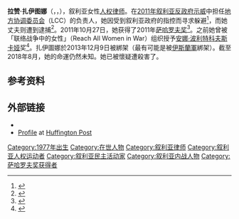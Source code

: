{{Infobox person
|name = 拉贊·扎伊圖娜<br />{{nobold|{{lang|ar|رزان زيتونة}}}}
|image = Razan Zaitouneh.jpg
|image_border =
|image_size = 
|alt =
|caption  =
|birth_date = 1977年4月29日
|birth_place = [[敘利亞|敘利亞]]
|death =
|education = 法律學位
|occupation = [[國際人權法|人權律師]]
|organization = [[地方協調委員會|地方協調委員會]]、{{link-en|敘利亞違反文件中心|Violations Documentation Center in Syria}}
|known_for = 在敘利亞內戰的民間起義和早期叛亂階段進行[[人權|人權]]活動
|disappeared_date = {{Disappeared date and age|2013|12|09|1977|04|29|df=yes}}
|disappeared_place = 敘利亞[[杜馬_(敘利亞)|杜馬]]
|disappeared_status = {{Missing for|2013|12|09}}
}}
'''拉赞·扎伊图娜'''（{{lang-en|'''Razan Zaitouneh'''}}，{{lang-ar|'''رزان زيتونة'''}}，{{bd|1977年|4月29日}}），叙利亚女性[[人权|人权]][[律师|律师]]。在[[2011年叙利亚反政府示威|2011年叙利亚反政府示威]]中担任[[地方协调委员会|地方协调委员会]]（LCC）的负责人，她因受到叙利亚政府的指控而寻求躲避<ref>{{Cite web| url = http://www.rferl.org/content/syrian_activist_in_hiding_razan_zeitouneh_zaitouneh_syria_assad/24352910.html| title = Syrian Activist In Hiding: 'If We Didn't Believe We Will Win, We Couldn't Bear All This'| publisher = Radio Liberty| accessdate = 27 October 2011| date = 7 October 2011| archive-date = 2016-03-03| archive-url = https://web.archive.org/web/20160303224325/http://www.rferl.org/content/syrian_activist_in_hiding_razan_zeitouneh_zaitouneh_syria_assad/24352910.html| dead-url = no}}</ref>，而她丈夫则遭到逮捕<ref>{{cite news|url=http://www.guardian.co.uk/world/2011/may/21/syria-women-unrest-repression|title=Syria's defiant women risk all to protest against President Bashar al-Assad|work=The Guardian|accessdate=27 October 2011|archive-date=2013-01-15|archive-url=https://web.archive.org/web/20130115191450/http://www.guardian.co.uk/world/2011/may/21/syria-women-unrest-repression|dead-url=no}}</ref>。2011年10月27日，她获得了2011年[[萨哈罗夫奖|萨哈罗夫奖]]<ref>{{Cite web| url = http://www.europarl.europa.eu/en/headlines/content/20111014FCS29297/1/html/Three-finalists-for-Sakharov-Prize-2011-honouring-human-rights-activists| title = Three finalists for Sakharov Prize 2011 honouring human rights activists| publisher = [[European_Parliament|European Parliament]]| accessdate = 27 October 2011| deadurl = yes| archiveurl = https://web.archive.org/web/20111023223729/http://www.europarl.europa.eu/en/headlines/content/20111014FCS29297/1/html/Three-finalists-for-Sakharov-Prize-2011-honouring-human-rights-activists| archivedate = 2011年10月23日}}</ref>。之前她曾被「联络战争中的女性」（Reach All Women in War）组织授予[[安娜·波利特科夫斯卡娅|安娜·波利特科夫斯卡娅]]奖<ref>{{cite web|url=http://www.rawinwar.org/content/view/153/|title=Razan Zaitouneh (Syria): Winner of the 2011 Anna Politkovskaya Award|work=Reach All Women in War|accessdate=27 October 2011|deadurl=yes|archiveurl=https://web.archive.org/web/20111113213238/http://www.rawinwar.org/content/view/153/|archivedate=2011年11月13日}}</ref>。扎伊圖娜於2013年12月9日被綁架（最有可能是被[[伊斯蘭軍|伊斯蘭軍]]綁架）。截至2018年8月，她的命運仍然未知。她已被懷疑遭殺害了。

== 参考资料 ==
{{Reflist}}

== 外部链接 ==
*{{Twitter|razanz|Razan Zaitouneh}}
*[http://www.huffingtonpost.com/razan-zaitouneh Profile] {{Wayback|url=http://www.huffingtonpost.com/razan-zaitouneh |date=20160408043104 }} at [[Huffington_Post|Huffington Post]]

{{薩哈羅夫獎獲得者}}
{{DEFAULTSORT:Zaitouneh, Razan}}

[[Category:1977年出生|Category:1977年出生]]
[[Category:在世人物|Category:在世人物]]
[[Category:叙利亚律师|Category:叙利亚律师]]
[[Category:叙利亚人权运动者|Category:叙利亚人权运动者]]
[[Category:叙利亚民主活动家|Category:叙利亚民主活动家]]
[[Category:叙利亚内战人物|Category:叙利亚内战人物]]
[[Category:萨哈罗夫奖获得者|Category:萨哈罗夫奖获得者]]